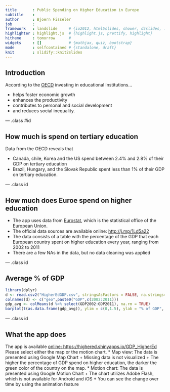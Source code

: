 ```yaml
---
title       : Public Spending on Higher Education in Europe
subtitle    : 
author      : Bjoern Fisseler
job         : 
framework   : landslide     # {io2012, html5slides, shower, dzslides, ...}
highlighter : highlight.js  # {highlight.js, prettify, highlight}
hitheme     : tomorrow      # 
widgets     : []            # {mathjax, quiz, bootstrap}
mode        : selfcontained # {standalone, draft}
knit        : slidify::knit2slides
---
```


## Introduction

According to the [OECD](http://www.oecd-ilibrary.org/docserver/download/9613041ec018.pdf?expires=1431940016&id=id&accname=guest&checksum=48318748BB6B210C19BF1EFA643E1C38) investing in educational institutions...

* helps foster economic growth
* enhances the productivity
* contributes to personal and social development
* and reduces social inequality.

--- .class #id

## How much is spend on tertiary education

Data from the OECD reveals that

* Canada, chile, Korea and the US spend between 2.4% and 2.8% of their GDP on tertiary education
* Brazil, Hungary, and the Slovak Republic spent less than 1% of their GDP on tertiary education.

--- .class id

## How much does Euroe spend on higher education


* The app uses data from [Eurostat](http://ec.europa.eu/eurostat/home), which is the statistical office of the European Union.
* The official data sources are available online: [http://j.mp/1Ld5a22](http://j.mp/1Ld5a22)
* The data consists of a table with the percentage of the GDP that each European country spent on higher education every year, ranging from 2002 to 2011
* There are a few NAs in the data, but no data cleaning was applied

--- .class id

## Average % of GDP

```r
library(dplyr)
d <- read.csv2("HigherEdGDP.csv", stringsAsFactors = FALSE, na.strings=":")
colnames(d) <- c("geo",paste0("GDP",c(2002:2011)))
gdp_avg <- colMeans(d %>% select(GDP2002:GDP2011), na.rm = TRUE)
barplot(t(as.data.frame(gdp_avg)), ylim = c(0,1.5), ylab = "% of GDP", main = "Average % of GDP spend on higher education in Europe", xlab = "Year", names.arg = c("2002":"2011"))
```

--- .class id

## What the app does
The app is available [online: https://highered.shinyapps.io/GDP_HigherEd](https://highered.shinyapps.io/GDP_HigherEd/)
Please select either the map or the motion chart.
* Map view: The data is presented using Google Map Chart
  + Missing data is not visualized
  + The higher the percentage of GDP spend on higher education, the darker the green color of the country on the map.
* Motion chart: The data is presented using Google Motion Chart
  + The chart utilizes Adobe Flash, which is not available for Android and iOS
  + You can see the change over time by using the animation feature
